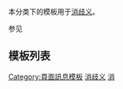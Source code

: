 {{template category}}

本分类下的模板用于[[WP:消歧义|消歧义]]。

参见{{tl|消歧义模板}}

==模板列表==
{{Commonscat|Disambiguation and redirection templates}}

[[Category:頁面訊息模板|Category:頁面訊息模板]]
[[Category:消歧义|]]
[[Category:各任務維基百科模板|消]]